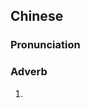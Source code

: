{{also|过一会儿}}
==Chinese==
{{zh-forms|s=过一会儿|type=13}}

===Pronunciation===
{{zh-pron
|m=guò 一huìr
|cat=adv
}}

===Adverb===
{{zh-adv}}

# {{zh-erhua form of}}